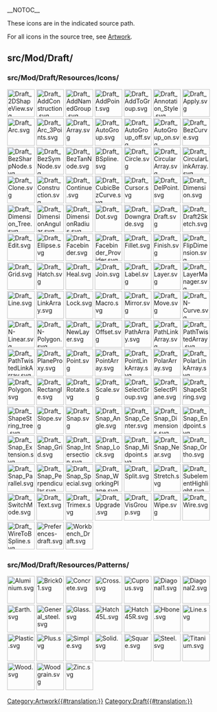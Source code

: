 __NOTOC__
<languages/>
<translate>

<!--T:1-->
These icons are in the indicated source path. 

<!--T:2-->
For all icons in the source tree, see [[Artwork|Artwork]].

== src/Mod/Draft/ == <!--T:3-->

=== src/Mod/Draft/Resources/Icons/ === <!--T:4-->

</translate>
[[File:Draft_2DShapeView.svg|64px]]
[[File:Draft_AddConstruction.svg|64px]]
[[File:Draft_AddNamedGroup.svg|64px]]
[[File:Draft_AddPoint.svg|64px]]
[[File:Draft_AddToGroup.svg|64px]]
[[File:Draft_Annotation_Style.svg|64px]]
[[File:Draft_Apply.svg|64px]]
[[File:Draft_Arc.svg|64px]]
[[File:Draft_Arc_3Points.svg|64px]]
[[File:Draft_Array.svg|64px]]
[[File:Draft_AutoGroup.svg|64px]]
[[File:Draft_AutoGroup_off.svg|64px]]
[[File:Draft_AutoGroup_on.svg|64px]]
[[File:Draft_BezCurve.svg|64px]]
[[File:Draft_BezSharpNode.svg|64px]]
[[File:Draft_BezSymNode.svg|64px]]
[[File:Draft_BezTanNode.svg|64px]]
[[File:Draft_BSpline.svg|64px]]
[[File:Draft_Circle.svg|64px]]
[[File:Draft_CircularArray.svg|64px]]
[[File:Draft_CircularLinkArray.svg|64px]]
[[File:Draft_Clone.svg|64px]]
[[File:Draft_Construction.svg|64px]]
[[File:Draft_Continue.svg|64px]]
[[File:Draft_CubicBezCurve.svg|64px]]
[[File:Draft_Cursor.svg|64px]]
[[File:Draft_DelPoint.svg|64px]]
[[File:Draft_Dimension.svg|64px]]
[[File:Draft_Dimension_Tree.svg|64px]]
[[File:Draft_DimensionAngular.svg|64px]]
[[File:Draft_DimensionRadius.svg|64px]]
[[File:Draft_Dot.svg|64px]]
[[File:Draft_Downgrade.svg|64px]]
[[File:Draft_Draft.svg|64px]]
[[File:Draft_Draft2Sketch.svg|64px]]
[[File:Draft_Edit.svg|64px]]
[[File:Draft_Ellipse.svg|64px]]
[[File:Draft_Facebinder.svg|64px]]
[[File:Draft_Facebinder_Provider.svg|64px]]
[[File:Draft_Fillet.svg|64px]]
[[File:Draft_Finish.svg|64px]]
[[File:Draft_FlipDimension.svg|64px]]
[[File:Draft_Grid.svg|64px]]
[[File:Draft_Hatch.svg|64px]]
[[File:Draft_Heal.svg|64px]]
[[File:Draft_Join.svg|64px]]
[[File:Draft_Label.svg|64px]]
[[File:Draft_Layer.svg|64px]]
[[File:Draft_LayerManager.svg|64px]]
[[File:Draft_Line.svg|64px]]
[[File:Draft_LinkArray.svg|64px]]
[[File:Draft_Lock.svg|64px]]
[[File:Draft_Macro.svg|64px]]
[[File:Draft_Mirror.svg|64px]]
[[File:Draft_Move.svg|64px]]
[[File:Draft_N-Curve.svg|64px]]
[[File:Draft_N-Linear.svg|64px]]
[[File:Draft_N-Polygon.svg|64px]]
[[File:Draft_NewLayer.svg|64px]]
[[File:Draft_Offset.svg|64px]]
[[File:Draft_PathArray.svg|64px]]
[[File:Draft_PathLinkArray.svg|64px]]
[[File:Draft_PathTwistedArray.svg|64px]]
[[File:Draft_PathTwistedLinkArray.svg|64px]]
[[File:Draft_PlaneProxy.svg|64px]]
[[File:Draft_Point.svg|64px]]
[[File:Draft_PointArray.svg|64px]]
[[File:Draft_PointLinkArray.svg|64px]]
[[File:Draft_PolarArray.svg|64px]]
[[File:Draft_PolarLinkArray.svg|64px]]
[[File:Draft_Polygon.svg|64px]]
[[File:Draft_Rectangle.svg|64px]]
[[File:Draft_Rotate.svg|64px]]
[[File:Draft_Scale.svg|64px]]
[[File:Draft_SelectGroup.svg|64px]]
[[File:Draft_SelectPlane.svg|64px]]
[[File:Draft_ShapeString.svg|64px]]
[[File:Draft_ShapeString_tree.svg|64px]]
[[File:Draft_Slope.svg|64px]]
[[File:Draft_Snap.svg|64px]]
[[File:Draft_Snap_Angle.svg|64px]]
[[File:Draft_Snap_Center.svg|64px]]
[[File:Draft_Snap_Dimensions.svg|64px]]
[[File:Draft_Snap_Endpoint.svg|64px]]
[[File:Draft_Snap_Extension.svg|64px]]
[[File:Draft_Snap_Grid.svg|64px]]
[[File:Draft_Snap_Intersection.svg|64px]]
[[File:Draft_Snap_Lock.svg|64px]]
[[File:Draft_Snap_Midpoint.svg|64px]]
[[File:Draft_Snap_Near.svg|64px]]
[[File:Draft_Snap_Ortho.svg|64px]]
[[File:Draft_Snap_Parallel.svg|64px]]
[[File:Draft_Snap_Perpendicular.svg|64px]]
[[File:Draft_Snap_Special.svg|64px]]
[[File:Draft_Snap_WorkingPlane.svg|64px]]
[[File:Draft_Split.svg|64px]]
[[File:Draft_Stretch.svg|64px]]
[[File:Draft_SubelementHighlight.svg|64px]]
[[File:Draft_SwitchMode.svg|64px]]
[[File:Draft_Text.svg|64px]]
[[File:Draft_Trimex.svg|64px]]
[[File:Draft_Upgrade.svg|64px]]
[[File:Draft_VisGroup.svg|64px]]
[[File:Draft_Wipe.svg|64px]]
[[File:Draft_Wire.svg|64px]]
[[File:Draft_WireToBSpline.svg|64px]]
[[File:Preferences-draft.svg|64px]]
[[File:Workbench_Draft.svg|64px]]
<translate>

=== src/Mod/Draft/Resources/Patterns/ === <!--T:5-->

</translate>
[[File:Aluminium.svg|64px]]
[[File:Brick01.svg|64px]]
[[File:Concrete.svg|64px]]
[[File:Cross.svg|64px]]
[[File:Cuprous.svg|64px]]
[[File:Diagonal1.svg|64px]]
[[File:Diagonal2.svg|64px]]
[[File:Earth.svg|64px]]
[[File:General_steel.svg|64px]]
[[File:Glass.svg|64px]]
[[File:Hatch45L.svg|64px]]
[[File:Hatch45R.svg|64px]]
[[File:Hbone.svg|64px]]
[[File:Line.svg|64px]]
[[File:Plastic.svg|64px]]
[[File:Plus.svg|64px]]
[[File:Simple.svg|64px]]
[[File:Solid.svg|64px]]
[[File:Square.svg|64px]]
[[File:Steel.svg|64px]]
[[File:Titanium.svg|64px]]
[[File:Wood.svg|64px]]
[[File:Woodgrain.svg|64px]]
[[File:Zinc.svg|64px]]
<translate>


</translate>
[[Category:Artwork{{#translation:}}]]
<noinclude>[[Category:Draft{{#translation:}}]]</noinclude> <!-- we don't want this transcluded -->